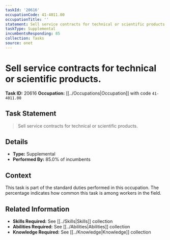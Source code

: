 ```yaml
---
taskId: '20616'
occupationCode: 41-4011.00
occupationTitle: ''
statement: Sell service contracts for technical or scientific products.
taskType: Supplemental
incumbentsResponding: 85
collection: Tasks
source: onet
---
```

# Sell service contracts for technical or scientific products.

**Task ID:** 20616
**Occupation:** [[../Occupations|Occupation]] with code `41-4011.00`

## Task Statement

> Sell service contracts for technical or scientific products.

## Details

- **Type:** Supplemental
- **Performed By:** 85.0% of incumbents

## Context

This task is part of the standard duties performed in this occupation. The percentage indicates how common this task is among workers in the field.

## Related Information

- **Skills Required:** See [[../Skills|Skills]] collection
- **Abilities Required:** See [[../Abilities|Abilities]] collection
- **Knowledge Required:** See [[../Knowledge|Knowledge]] collection
